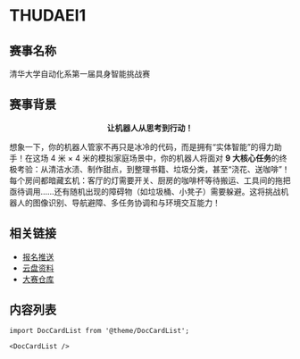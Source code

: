 # THUDAEI1

## 赛事名称

清华大学自动化系第一届具身智能挑战赛

## 赛事背景

<center>
  <strong>让机器人从思考到行动！</strong>
</center>

想象一下，你的机器人管家不再只是冰冷的代码，而是拥有“实体智能”的得力助手！在这场 4 米 × 4 米的模拟家庭场景中，你的机器人将面对 **9 大核心任务**的终极考验：从清洁水渍、制作甜点，到整理书籍、垃圾分类，甚至“浇花、送咖啡”！每个房间都暗藏玄机：客厅的灯需要开关、厨房的咖啡杯等待搬运、工具间的拖把亟待调用……还有随机出现的障碍物（如垃圾桶、小凳子）需要躲避。这将挑战机器人的图像识别、导航避障、多任务协调和与环境交互能力！

## 相关链接

- [报名推送](/blog/2025/02-27/)
- [云盘资料](https://cloud.tsinghua.edu.cn/d/bdc2a9d976ec45e58f2f/?p=%2F&mode=list)
- [大赛仓库](https://github.com/thuasta/thuei-1)

## 内容列表

```mdx-code-block
import DocCardList from '@theme/DocCardList';

<DocCardList />
```
